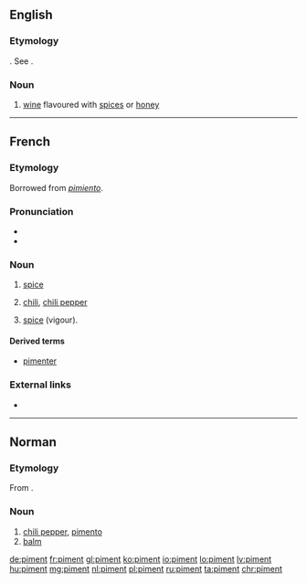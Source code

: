==English==

===Etymology===
{{etyl|fr|en}}. See {{term|pimento|lang=en}}.

===Noun===
{{en-noun}}

# {{context|obsolete|lang=en}} [[wine]] flavoured with [[spice]]s or [[honey]]

{{Webster 1913}}

----

==French==

===Etymology===
Borrowed from {{etyl|es|fr}} ''[[pimiento]]''.

===Pronunciation===
* {{IPA|/pi.mɑ̃/|lang=fr}}
* {{audio|Fr-piment.ogg|Audio|lang=fr}}

===Noun===
{{fr-noun|m}}

# {{context|cooking|lang=fr}} [[spice]]
# [[chili]], [[chili pepper]]
# {{context|figuratively|lang=fr}} [[spice]] (vigour).

====Derived terms====
* [[pimenter]]

===External links===
* {{R:TLFi}}

----

==Norman==

===Etymology===
From {{etyl|fr|nrf}} {{term|piment|lang=fr}}.

===Noun===
{{nrf-noun|m}}

# [[chili pepper]], [[pimento]]
# [[balm]]

[[de:piment]]
[[fr:piment]]
[[gl:piment]]
[[ko:piment]]
[[io:piment]]
[[lo:piment]]
[[lv:piment]]
[[hu:piment]]
[[mg:piment]]
[[nl:piment]]
[[pl:piment]]
[[ru:piment]]
[[ta:piment]]
[[chr:piment]]